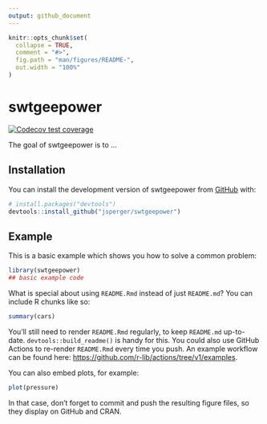 ```yaml
---
output: github_document
---
```


<!-- README.md is generated from README.Rmd. Please edit that file -->

```r
knitr::opts_chunk$set(
  collapse = TRUE,
  comment = "#>",
  fig.path = "man/figures/README-",
  out.width = "100%"
)
```

# swtgeepower

<!-- badges: start -->
[![Codecov test coverage](https://codecov.io/gh/jsperger/swtgeepower/branch/main/graph/badge.svg)](https://app.codecov.io/gh/jsperger/swtgeepower?branch=main)
<!-- badges: end -->

The goal of swtgeepower is to ...

## Installation

You can install the development version of swtgeepower from [GitHub](https://github.com/) with:

``` r
# install.packages("devtools")
devtools::install_github("jsperger/swtgeepower")
```

## Example

This is a basic example which shows you how to solve a common problem:

```r
library(swtgeepower)
## basic example code
```

What is special about using `README.Rmd` instead of just `README.md`? You can include R chunks like so:

```r
summary(cars)
```

You'll still need to render `README.Rmd` regularly, to keep `README.md` up-to-date. `devtools::build_readme()` is handy for this. You could also use GitHub Actions to re-render `README.Rmd` every time you push. An example workflow can be found here: <https://github.com/r-lib/actions/tree/v1/examples>.

You can also embed plots, for example:

```r
plot(pressure)
```

In that case, don't forget to commit and push the resulting figure files, so they display on GitHub and CRAN.
